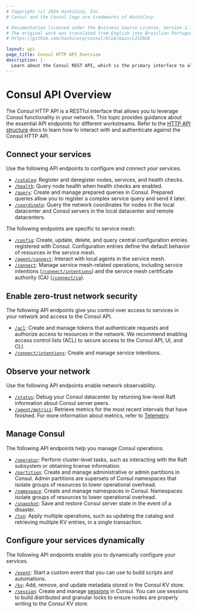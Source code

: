 ```yaml
---
# Copyright (c) 2024 HashiCorp, Inc.
# Consul and the Consul logo are trademarks of HashiCorp.

# Documentation licensed under the Business Source License, Version 1.1.
# The original work was translated from English into Brazilian Portuguese.
# https://github.com/hashicorp/consul/blob/main/LICENSE

layout: api
page_title: Consul HTTP API Overview
description: |-
  Learn about the Consul REST API, which is the primary interface to all functionality available in Consul.
---
```


# Consul API Overview

The Consul HTTP API is a RESTful interface that allows you to leverage Consul functionality in your network. This topic provides guidance about the essential API endpoints for different workstreams. Refer to the [HTTP API structure](/consul/api-docs/api-structure) docs to learn how to interact with and authenticate against the Consul HTTP API.

## Connect your services

Use the following API endpoints to configure and connect your services.

- [`/catalog`](/consul/api-docs/catalog): Register and deregister nodes, services, and health checks.
- [`/health`](/consul/api-docs/health): Query node health when health checks are enabled.
- [`/query`](/consul/api-docs/query): Create and manage prepared queries in Consul. Prepared queries allow you to register a complex service query and send it later.
- [`/coordinate`](/consul/api-docs/coordinate): Query the network coordinates for nodes in the local datacenter and Consul servers in the local datacenter and remote datacenters.

The following endpoints are specific to service mesh:

- [`/config`](/consul/api-docs/config): Create, update, delete, and query central configuration entries registered with Consul. Configuration entries define the default behavior of resources in the service mesh.
- [`/agent/connect`](/consul/api-docs/agent/connect): Interact with local agents in the service mesh.
- [`/connect`](/consul/api-docs/connect): Manage service mesh-related operations, including service intentions ([`/connect/intentions`](/consul/api-docs/connect/intentions)) and the service mesh certificate authority (CA) ([`/connect/ca`](/consul/api-docs/connect/ca)).


## Enable zero-trust network security

The following API endpoints give you control over access to services in your network and access to the Consul API.

- [`/acl`](/consul/api-docs/acl): Create and manage tokens that authenticate requests and authorize access to resources in the network. We recommend enabling access control lists (ACL) to secure access to the Consul API, UI, and CLI.
- [`/connect/intentions`](/consul/api-docs/connect/intentions): Create and manage service intentions.

## Observe your network

Use the following API endpoints enable network observability.

- [`/status`](/consul/api-docs/status): Debug your Consul datacenter by returning low-level Raft information about Consul server peers.
- [`/agent/metrics`](/consul/api-docs/agent#view-metrics): Retrieve metrics for the most recent intervals that have finished. For more information about metrics, refer to [Telemetry](/consul/docs/monitor/telemetry/agent).


## Manage Consul

The following API endpoints help you manage Consul operations.

- [`/operator`](/consul/api-docs/operator): Perform cluster-level tasks, such as interacting with the Raft subsystem or obtaining license information.
- [`/partition`](/consul/api-docs/admin-partitions): Create and manage administrative or admin partitions in Consul. Admin partitions are supersets of Consul namespaces that isolate groups of resources to lower operational overhead.
- [`/namespace`](/consul/api-docs/namespaces): Create and manage namespaces in Consul. Namespaces isolate groups of resources to lower operational overhead.
- [`/snapshot`](/consul/api-docs/snapshot): Save and restore Consul server state in the event of a disaster.
- [`/txn`](/consul/api-docs/txn): Apply multiple operations, such as updating the catalog and retrieving multiple KV entries, in a single transaction.

## Configure your services dynamically

The following API endpoints enable you to dynamically configure your services.

- [`/event`](/consul/api-docs/event): Start a custom event that you can use to build scripts and automations.
- [`/kv`](/consul/api-docs/kv): Add, remove, and update metadata stored in the Consul KV store.
- [`/session`](/consul/api-docs/session): Create and manage [sessions](/consul/docs/automate/session) in Consul. You can use sessions to build distributed and granular locks to ensure nodes are properly writing to the Consul KV store.
